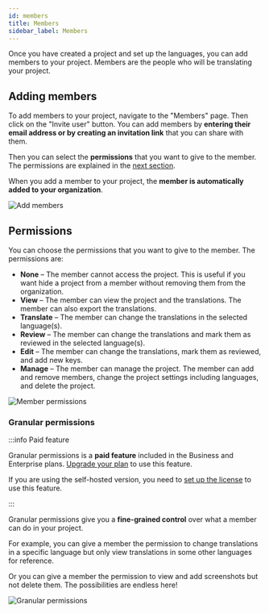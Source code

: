 ---
id: members
title: Members
sidebar_label: Members
---

Once you have created a project and set up the languages, you can add members to your project. Members are the people who will be translating your project.

## Adding members

To add members to your project, navigate to the "Members" page. Then click on the "Invite user" button.
You can add members by **entering their email address or by creating an invitation link** that you can share with them.

Then you can select the **permissions** that you want to give to the member. The permissions are explained in the [next section](#permissions).

When you add a member to your project, the **member is automatically added to your organization**.

![Add members](/img/docs/platform/member_add.png)

## Permissions

You can choose the permissions that you want to give to the member. The permissions are:

- **None** – The member cannot access the project. This is useful if you want hide a project from a member without removing them from the organization.
- **View** – The member can view the project and the translations. The member can also export the translations.
- **Translate** – The member can change the translations in the selected language(s).
- **Review** – The member can change the translations and mark them as reviewed in the selected language(s).
- **Edit** – The member can change the translations, mark them as reviewed, and add new keys.
- **Manage** – The member can manage the project. The member can add and remove members, change the project settings including languages, and delete the project.

![Member permissions](/img/docs/platform/member_permissions.png)

### Granular permissions

:::info Paid feature

Granular permissions is a **paid feature** included in the Business and Enterprise plans. [Upgrade your plan](/pricing) to use this feature.

If you are using the self-hosted version, you need to [set up the license](/platform/self_hosting/licensing) to use this feature.

:::

Granular permissions give you a **fine-grained control** over what a member can do in your project.

For example, you can give a member the permission to change translations in a specific language but only view translations in some other languages for reference.

Or you can give a member the permission to view and add screenshots but not delete them. The possibilities are endless here!

![Granular permissions](/img/docs/platform/member_granular_permissions.png)